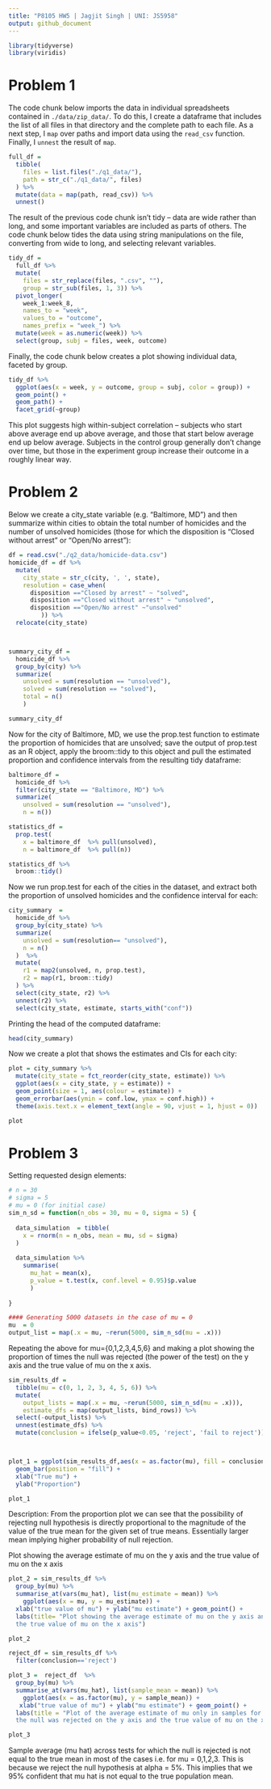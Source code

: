 ```yaml
---
title: "P8105 HW5 | Jagjit Singh | UNI: JS5958"
output: github_document
---
```


```r
library(tidyverse)
library(viridis)
```

# Problem 1
The code chunk below imports the data in individual spreadsheets contained in `./data/zip_data/`. To do this, I create a dataframe that includes the list of all files in that directory and the complete path to each file. As a next step, I `map` over paths and import data using the `read_csv` function. Finally, I `unnest` the result of `map`.

```r
full_df = 
  tibble(
    files = list.files("./q1_data/"),
    path = str_c("./q1_data/", files)
  ) %>% 
  mutate(data = map(path, read_csv)) %>% 
  unnest()
```

The result of the previous code chunk isn't tidy -- data are wide rather than long, and some important variables are included as parts of others. The code chunk below tides the data using string manipulations on the file, converting from wide to long, and selecting relevant variables. 

```r
tidy_df = 
  full_df %>% 
  mutate(
    files = str_replace(files, ".csv", ""),
    group = str_sub(files, 1, 3)) %>% 
  pivot_longer(
    week_1:week_8,
    names_to = "week",
    values_to = "outcome",
    names_prefix = "week_") %>% 
  mutate(week = as.numeric(week)) %>% 
  select(group, subj = files, week, outcome)
```

Finally, the code chunk below creates a plot showing individual data, faceted by group. 

```r
tidy_df %>% 
  ggplot(aes(x = week, y = outcome, group = subj, color = group)) + 
  geom_point() + 
  geom_path() + 
  facet_grid(~group)
```

This plot suggests high within-subject correlation -- subjects who start above average end up above average, and those that start below average end up below average. Subjects in the control group generally don't change over time, but those in the experiment group increase their outcome in a roughly linear way. 



# Problem 2

Below we create a city_state variable (e.g. “Baltimore, MD”) and then summarize within cities to obtain the total number of homicides and the number of unsolved homicides (those for which the disposition is “Closed without arrest” or “Open/No arrest”): 
```r
df = read.csv("./q2_data/homicide-data.csv")
homicide_df = df %>% 
  mutate(
    city_state = str_c(city, ', ', state),
    resolution = case_when(
      disposition =="Closed by arrest" ~ "solved",
      disposition =="Closed without arrest" ~ "unsolved",
      disposition =="Open/No arrest" ~"unsolved"
         )) %>% 
  relocate(city_state)



summary_city_df =
  homicide_df %>%
  group_by(city) %>%
  summarize(
    unsolved = sum(resolution == "unsolved"),
    solved = sum(resolution == "solved"),
    total = n()
    )

summary_city_df
```



Now for the city of Baltimore, MD, we use the prop.test function to estimate the proportion of homicides that are unsolved; save the output of prop.test as an R object, apply the broom::tidy to this object and pull the estimated proportion and confidence intervals from the resulting tidy dataframe:
```r
baltimore_df = 
  homicide_df %>% 
  filter(city_state == "Baltimore, MD") %>%
  summarize(
    unsolved = sum(resolution == "unsolved"),
    n = n()) 

statistics_df =
  prop.test(
    x = baltimore_df  %>% pull(unsolved),
    n = baltimore_df  %>% pull(n)) 

statistics_df %>% 
  broom::tidy()
```


Now we run prop.test for each of the cities in the dataset, and extract both the proportion of unsolved homicides and the confidence interval for each:
```r
city_summary  = 
  homicide_df %>% 
  group_by(city_state) %>% 
  summarize(
    unsolved = sum(resolution== "unsolved"),
    n = n()
  )  %>% 
  mutate(
    r1 = map2(unsolved, n, prop.test),
    r2 = map(r1, broom::tidy)
  ) %>% 
  select(city_state, r2) %>% 
  unnest(r2) %>% 
  select(city_state, estimate, starts_with("conf"))

```

Printing the head of the computed dataframe:
```r
head(city_summary)
```


Now we create a plot that shows the estimates and CIs for each city:

```r
plot = city_summary %>% 
  mutate(city_state = fct_reorder(city_state, estimate)) %>% 
  ggplot(aes(x = city_state, y = estimate)) + 
  geom_point(size = 1, aes(colour = estimate)) +
  geom_errorbar(aes(ymin = conf.low, ymax = conf.high)) +
  theme(axis.text.x = element_text(angle = 90, vjust = 1, hjust = 0))

plot
```


# Problem 3

Setting requested design elements:
```r
# n = 30
# sigma = 5
# mu = 0 (for initial case)
sim_n_sd = function(n_obs = 30, mu = 0, sigma = 5) {
  
  data_simulation  = tibble(
    x = rnorm(n = n_obs, mean = mu, sd = sigma)
  )
  
  data_simulation %>%
    summarise(
      mu_hat = mean(x),
      p_value = t.test(x, conf.level = 0.95)$p.value
      )
  
}

#### Generating 5000 datasets in the case of mu = 0
mu  = 0
output_list = map(.x = mu, ~rerun(5000, sim_n_sd(mu = .x)))
```

Repeating the above for mu={0,1,2,3,4,5,6} and making a plot showing the proportion of times the null was rejected (the power of the test) on the y axis and the true value of mu on the x axis.
```r
sim_results_df = 
  tibble(mu = c(0, 1, 2, 3, 4, 5, 6)) %>% 
  mutate(
    output_lists = map(.x = mu, ~rerun(5000, sim_n_sd(mu = .x))),
    estimate_dfs = map(output_lists, bind_rows)) %>% 
  select(-output_lists) %>% 
  unnest(estimate_dfs) %>%
  mutate(conclusion = ifelse(p_value<0.05, 'reject', 'fail to reject'))



plot_1 = ggplot(sim_results_df,aes(x = as.factor(mu), fill = conclusion)) + 
  geom_bar(position = "fill") +
  xlab("True mu") + 
  ylab("Proportion")

plot_1
```

Description: From the proportion plot we can see that the possibility of rejecting null hypothesis is directly proportional to the magnitude of the value of the true mean for the given set of true means. Essentially larger mean implying higher probability of null rejection. 

Plot showing the average estimate of mu on the y axis and the true value of mu on the x axis
```r
plot_2 = sim_results_df %>%
  group_by(mu) %>%
  summarise_at(vars(mu_hat), list(mu_estimate = mean)) %>%
    ggplot(aes(x = mu, y = mu_estimate)) + 
  xlab("true value of mu") + ylab("mu estimate") + geom_point() + 
  labs(title= "Plot showing the average estimate of mu on the y axis and 
  the true value of mu on the x axis")

plot_2
```

```r
reject_df = sim_results_df %>%
  filter(conclusion=='reject')

plot_3 =  reject_df  %>%
  group_by(mu) %>%
  summarise_at(vars(mu_hat), list(sample_mean = mean)) %>%
    ggplot(aes(x = as.factor(mu), y = sample_mean)) + 
   xlab("true value of mu") + ylab("mu estimate") + geom_point() +
  labs(title = "Plot of the average estimate of mu only in samples for which 
  the null was rejected on the y axis and the true value of mu on the x axis." )

plot_3
```

Sample average (mu hat) across tests for which the null is rejected is not equal to the true mean in most of the cases i.e. for mu = 0,1,2,3. This is because we reject the null hypothesis at alpha = 5%. This implies that we 95% confident that mu hat is not equal to the true population mean. 